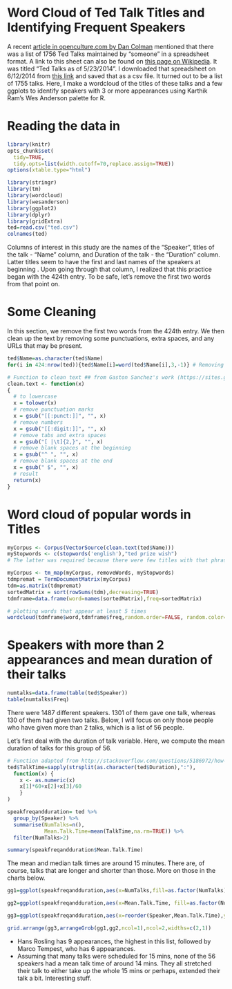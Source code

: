 Word Cloud of Ted Talk Titles and Identifying Frequent Speakers 
==============================================================

A recent [article in openculture.com by Dan Colman](http://www.openculture.com/2014/06/1756-ted-talks-listed-in-a-neat-spreadsheet.html) mentioned that there was a list of 1756 Ted Talks maintained by "someone" in a spreadsheet format. A link to this sheet can also be found on [this page on Wikipedia](http://en.wikipedia.org/wiki/List_of_TED_speakers). It was titled "Ted Talks as of 5/23/2014". I downloaded that spreadsheet on 6/12/2014 from [this link](https://spreadsheets.google.com/ccc?hl=en&key=pjGlYH-8AK8ffDa6o2bYlXg&hl=en#gid=0) and saved that as a csv file. It turned out to be a list of 1755 talks. Here, I make a wordcloud of the titles of these talks and a few ggplots to identify speakers with 3 or more appearances using Karthik Ram's Wes Anderson palette for R.  

# Reading the data in

```r
library(knitr)
opts_chunk$set(
  tidy=TRUE,
  tidy.opts=list(width.cutoff=70,replace.assign=TRUE))
options(xtable.type="html")
```


```r

library(stringr)
library(tm)
library(wordcloud)
library(wesanderson)
library(ggplot2)
library(dplyr)
library(gridExtra)
ted=read.csv("ted.csv")
colnames(ted)
```
  
Columns of interest in this study are the names of the "Speaker", titles of the talk - "Name" column, and Duration of the talk - the "Duration" column. Latter titles seem to have the first and last names of the speakers at beginning . Upon going through that column, I realized that this practice began with the 424th entry. To be safe, let's remove the first two words from that point on. 

# Some Cleaning
  
In this section, we remove the first two words from the 424th entry. We then clean up the text by removing some punctuations, extra spaces, and any URLs that may be present.  

```r
ted$Name=as.character(ted$Name)
for(i in 424:nrow(ted)){ted$Name[i]=word(ted$Name[i],3,-1)} # Removing first two words from row 424 onwards

# Function to clean text ## from Gaston Sanchez's work (https://sites.google.com/site/miningtwitter/questions/talking-about/wordclouds/comparison-cloud)
clean.text <- function(x)
{
  # to lowercase
  x = tolower(x)
  # remove punctuation marks
  x = gsub("[[:punct:]]", "", x)
  # remove numbers
  x = gsub("[[:digit:]]", "", x)
  # remove tabs and extra spaces
  x = gsub("[ |\t]{2,}", "", x)
  # remove blank spaces at the beginning
  x = gsub("^ ", "", x)
  # remove blank spaces at the end
  x = gsub(" $", "", x)
  # result
  return(x)
}

```

# Word cloud of popular words in Titles

```r
myCorpus <- Corpus(VectorSource(clean.text(ted$Name)))
myStopwords <- c(stopwords('english'),"ted prize wish")
# The latter was required because there were few titles with that phrase

myCorpus <- tm_map(myCorpus, removeWords, myStopwords)  
tdmpremat = TermDocumentMatrix(myCorpus)
tdm=as.matrix(tdmpremat)
sortedMatrix = sort(rowSums(tdm),decreasing=TRUE) 
tdmframe=data.frame(word=names(sortedMatrix),freq=sortedMatrix)

# plotting words that appear at least 5 times
wordcloud(tdmframe$word,tdmframe$freq,random.order=FALSE, random.color=FALSE, min.freq=5,scale=c(5,.2),colors=wes.palette(5,"Darjeeling"))

```

# Speakers with more than 2 appearances and mean duration of their talks


```r
numtalks=data.frame(table(ted$Speaker))
table(numtalks$Freq)
```

There were 1487 different speakers. 1301 of them gave one talk, whereas 130 of them had given two talks. Below, I will focus on only those people who have given more than 2 talks, which is a list of 56 people. 

Let's first deal with the duration of talk variable. Here, we compute the mean duration of talks for this group of 56.

```r

# Function adapted from http://stackoverflow.com/questions/5186972/how-to-convert-time-mmss-to-decimal-form-in-r
ted$TalkTime=sapply(strsplit(as.character(ted$Duration),":"),
  function(x) {
    x <- as.numeric(x)
    x[1]*60+x[2]+x[3]/60
    }
)

speakfreqandduration= ted %>% 
  group_by(Speaker) %>%
  summarise(NumTalks=n(),
            Mean.Talk.Time=mean(TalkTime,na.rm=TRUE)) %>%
  filter(NumTalks>2) 

summary(speakfreqandduration$Mean.Talk.Time)

```

The mean and median talk times are around 15 minutes. There are, of course, talks that are longer and shorter than those. More on those in the charts below.

```r

gg1=ggplot(speakfreqandduration,aes(x=NumTalks,fill=as.factor(NumTalks)))+scale_x_continuous(breaks=1:10)+geom_histogram() + xlab("Number of talks")+ ggtitle("Number of talks")+ scale_fill_manual(values = wes.palette(5, "Darjeeling2"))+theme_bw()+theme(legend.position="none")

gg2=ggplot(speakfreqandduration,aes(x=Mean.Talk.Time, fill=as.factor(NumTalks)))+scale_x_continuous(breaks=c(5,10,15,20,25,30,35,40,45,50,55,60,65,70))+geom_histogram()+scale_fill_manual(values = wes.palette(5, "Darjeeling2"))+ggtitle("Mean talk time")+theme_bw() + theme(legend.position="none")+scale_y_continuous(breaks=1:10)

gg3=ggplot(speakfreqandduration,aes(x=reorder(Speaker,Mean.Talk.Time),y=Mean.Talk.Time, fill=as.factor(NumTalks)))+ scale_fill_manual(values = wes.palette(5, "Darjeeling2"), name=("Number of\nTalks"))+geom_bar(stat="identity")+xlab("Speaker")+theme_bw()+theme(axis.text.y=element_text(size=8),axis.title.y=element_blank())+coord_flip()+ggtitle("Speakers, mean talk time, and number of talks")

grid.arrange(gg3,arrangeGrob(gg1,gg2,ncol=1),ncol=2,widths=c(2,1))

```

* Hans Rosling has 9 appearances, the highest in this list, followed by Marco Tempest, who has 6 appearances. 
* Assuming that many talks were scheduled for 15 mins, none of the 56 speakers had a mean talk time of around 14 mins. They all stretched their talk to either take up the whole 15 mins or perhaps, extended their talk a bit. Interesting stuff.
